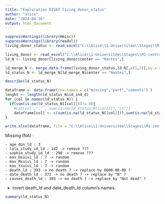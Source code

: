 ---
title: "Exploration DIVAT living_donor_status"
author: "alice"
date: "2024-04-16"
output: html_document
---

```{r}
suppressWarnings(library(Hmisc))
suppressWarnings(library(readxl))
living_donor_status <- read_excel("C:\\Alice\\1-Universitée\\Stages\\M1-centrale\\DATAS\\ALICE_DATAS\\ALL_VARIABLES_KiTGENIE2024.xlsx", sheet = "living_donor_status",na = "NA")
```

```{r}
living_donor <- read_excel("C:\\Alice\\1-Universitée\\Stages\\M1-centrale\\DATAS\\ALICE_DATAS\\ALL_VARIABLES_KiTGENIE2024.xlsx", sheet = "living_donor",na = "NA")
ld_N <- living_donor[living_donor$center == "Nantes",]
```

```{r}
ld_merge_N <- merge.data.frame(living_donor_status,ld_N[,c(1,2)],by.x = "id_ind_d",by.y = "id_ind_ld", all.y = TRUE)
ld_status_N <- ld_merge_N[ld_merge_N$center == "Nantes",]
```

```{r}
describe(ld_status_N)
```

```{r}
dataframe <- data.frame(row.names = c("missing","part","coments") )
lenght <- length(ld_status_N$id_ind_d)
for (col in names(ld_status_N)) {
  if(sum(is.na(ld_status_N[[col]]))!= 0){
    #cat(col ,":" , sum(is.na(ld_status_N[[col]])),"\n")}
    dataframe[col] <- c(sum(is.na(ld_status_N[[col]])),sum(is.na(ld_status_N[[col]]))/lenght,"random")}
}
```

```{r}
write.xlsx(dataframe, file = "C:\\Alice\\1-Universitée\\Stages\\M1-centrale\\DATAS\\Describe\\explore\\explore_NA.xlsx",sheetName = "living_donor_status", append = TRUE)
```
Missing (NA) :
    
    - age_don_ld : 3 
    - lola_study_id_ld : 142 -> remove ???
    - sophie_study_id_ld : 290 -> remove ???
    - max_Dsuivi_ld : 7 -> random
    - max_Msuivi_ld : 7 -> random
    - max_Ysuivi_ld : 7 -> random
    - death_ld : 393 -> no death ? -> replace by 0000-00-00 ?
    - date_death_ld : 371 -> no death ? -> replace by "N" ?
    - causes_death_ld : 393 -> no death ? -> replace by "Not dead" ?

+ invert death_ld and date_death_ld column's names.

```{r}
summary(ld_status_N)
```

